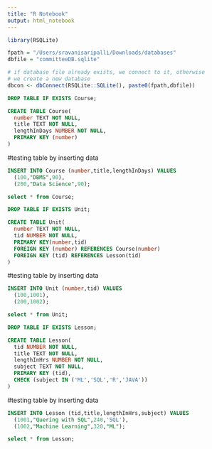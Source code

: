 ```yaml
---
title: "R Notebook"
output: html_notebook
---
```


```r
library(RSQLite)

fpath = "/Users/sravanisaripalli/Downloads/databases"
dbfile = "committeeDB.sqlite"

# if database file already exists, we connect to it, otherwise
# we create a new database
dbcon <- dbConnect(RSQLite::SQLite(), paste0(fpath,dbfile))
```

```sql
DROP TABLE IF EXISTS Course;
```

```sql
CREATE TABLE Course(
  number TEXT NOT NULL,
  title TEXT NOT NULL,
  lengthInDays NUMBER NOT NULL,
  PRIMARY KEY (number)
)
```

#testing table by inserting data
```sql
INSERT INTO Course (number,title,lengthInDays) VALUES 
  (100,"DBMS",90),
  (200,"Data Science",90);
```

```sql
select * from Course;
```

```sql
DROP TABLE IF EXISTS Unit;
```

```sql
CREATE TABLE Unit(
  number TEXT NOT NULL,
  tid NUMBER NOT NULL,
  PRIMARY KEY(number,tid)
  FOREIGN KEY (number) REFERENCES Course(number)
  FOREIGN KEY (tid) REFERENCES Lesson(tid)
)
```

#testing table by inserting data
```sql
INSERT INTO Unit (number,tid) VALUES 
  (100,1001),
  (200,1002);
```

```sql
select * from Unit;
```

```sql
DROP TABLE IF EXISTS Lesson;
```

```sql
CREATE TABLE Lesson(
  tid NUMBER NOT NULL,
  title TEXT NOT NULL,
  lengthInHrs NUMBER NOT NULL,
  subject TEXT NOT NULL,
  PRIMARY KEY (tid),
  CHECK (subject IN ('ML','SQL','R','JAVA'))
)
```

#testing table by inserting data
```sql
INSERT INTO Lesson (tid,title,lengthInHrs,subject) VALUES 
  (1001,"Quering with SQL",240,'SQL'),
  (1002,"Machine Learning",320,"ML");
```

```sql
select * from Lesson;
```







